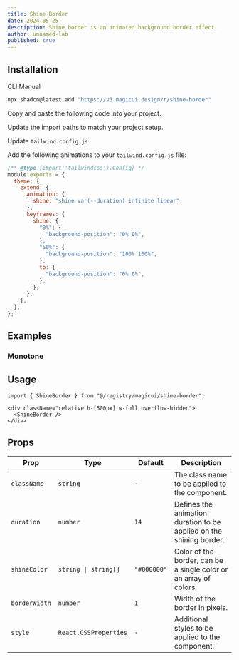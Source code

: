 ```yaml
---
title: Shine Border
date: 2024-05-25
description: Shine border is an animated background border effect.
author: unnamed-lab
published: true
---
```


<ComponentPreview name="shine-border-demo" />

## Installation

<Tabs defaultValue="cli">

<TabsList>
  <TabsTrigger value="cli">CLI</TabsTrigger>
  <TabsTrigger value="manual">Manual</TabsTrigger>
</TabsList>
<TabsContent value="cli">

```bash
npx shadcn@latest add "https://v3.magicui.design/r/shine-border"
```

</TabsContent>

<TabsContent value="manual">

<Steps>

<Step>Copy and paste the following code into your project.</Step>

<ComponentSource name="shine-border" />

<Step>Update the import paths to match your project setup.</Step>

<Step>Update `tailwind.config.js`</Step>

Add the following animations to your `tailwind.config.js` file:

```js title="tailwind.config.js" {5-14}
/** @type {import('tailwindcss').Config} */
module.exports = {
  theme: {
    extend: {
      animation: {
        shine: "shine var(--duration) infinite linear",
      },
      keyframes: {
        shine: {
          "0%": {
            "background-position": "0% 0%",
          },
          "50%": {
            "background-position": "100% 100%",
          },
          to: {
            "background-position": "0% 0%",
          },
        },
      },
    },
  },
};
```

</Steps>

</TabsContent>

</Tabs>

## Examples

### Monotone

<ComponentPreview name="shine-border-demo-2" />

## Usage

```tsx
import { ShineBorder } from "@/registry/magicui/shine-border";
```

```tsx
<div className="relative h-[500px] w-full overflow-hidden">
  <ShineBorder />
</div>
```

## Props

| Prop          | Type                  | Default     | Description                                                         |
| ------------- | --------------------- | ----------- | ------------------------------------------------------------------- |
| `className`   | `string`              | `-`         | The class name to be applied to the component.                      |
| `duration`    | `number`              | `14`        | Defines the animation duration to be applied on the shining border. |
| `shineColor`  | `string \| string[]`  | `"#000000"` | Color of the border, can be a single color or an array of colors.   |
| `borderWidth` | `number`              | `1`         | Width of the border in pixels.                                      |
| `style`       | `React.CSSProperties` | `-`         | Additional styles to be applied to the component.                   |
